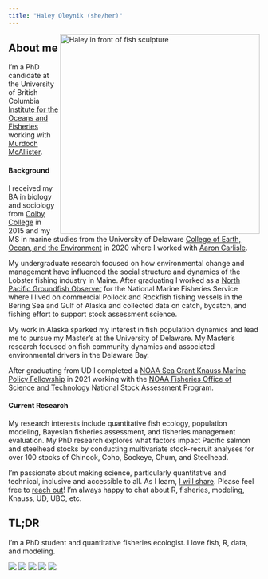 ```yaml
---
title: "Haley Oleynik (she/her)"
---
```


<img align="right" src="./images/IMG_5550.JPG" width="400" alt="Haley in front of fish sculpture">  

## About me 

I'm a PhD candidate at the University of British Columbia [Institute for the Oceans and Fisheries](https://oceans.ubc.ca/) working with [Murdoch McAllister](https://oceans.ubc.ca/murdoch-mcallister/).

#### Background

I received my BA in biology and sociology from [Colby College](https://www.colby.edu/) in 2015 and my MS in marine studies from the University of Delaware [College of Earth, Ocean, and the Environment](https://www.udel.edu/academics/colleges/ceoe/) in 2020 where I worked with [Aaron Carlisle](https://www.udel.edu/academics/colleges/ceoe/departments/smsp/faculty/aaron-carlisle/). 

My undergraduate research focused on how environmental change and management have influenced the social structure and dynamics of the Lobster fishing industry in Maine. After graduating  I worked as a [North Pacific Groundfish Observer](https://www.fisheries.noaa.gov/alaska/fisheries-observers/north-pacific-observer-program) for the National Marine Fisheries Service where I lived on commercial Pollock and Rockfish fishing vessels in the Bering Sea and Gulf of Alaska and collected data on catch, bycatch, and fishing effort to support stock assessment science. 

My work in Alaska sparked my interest in fish population dynamics and lead me to pursue my Master's at the University of Delaware. My Master's research focused on fish community dynamics and associated environmental drivers in the Delaware Bay.

After graduating from UD I completed a [NOAA Sea Grant Knauss Marine Policy Fellowship](https://seagrant.noaa.gov/Knauss-Fellowship-Program) in 2021 working with the [NOAA Fisheries Office of Science and Technology](https://www.fisheries.noaa.gov/about/office-science-and-technology) National Stock Assessment Program.

#### Current Research

My research interests include quantitative fish ecology, population modeling, Bayesian fisheries assessment, and fisheries management evaluation. My PhD research explores what factors impact Pacific salmon and steelhead stocks by conducting multivariate stock-recruit analyses for over 100 stocks of Chinook, Coho, Sockeye, Chum, and Steelhead. 

I'm passionate about making science, particularly quantitative and technical, inclusive and accessible to all. As I learn, [I will share](https://haleyoleynik.github.io/info.html). Please feel free to [reach out](https://haleyoleynik.github.io/Contact.html)! I'm always happy to chat about R, fisheries, modeling, Knauss, UD, UBC, etc. 

## TL;DR

I'm a PhD student and quantitative fisheries ecologist. I love fish, R, data, and modeling. 

![](./images/picwithfish.jpg)
![](./images/Alaska2.jpeg)
![](./images/Alaska1.jpg) 
![](./images/birds.jpg) 
![](./images/me.jpg) 
